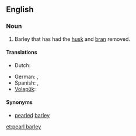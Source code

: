 ==English==

===Noun===
{{en-noun|head=[[pearl]] [[barley]]|-}}
# Barley that has had the [[husk]] and [[bran]] removed.

====Translations====
{{trans-top}}
* Dutch: {{t+|nl|gort|m}}
{{trans-mid}}
* German: {{t-|de|Graupen|f|p}}, {{t-|de|Perlgraupen|f|p}}
* Spanish: {{t+|es|mote|m}}, {{t-|es|mote de trigo|m}}
* [[Volapük]]: {{t-|vo|pärlatahod}}
{{trans-bottom}}
====Synonyms====
*[[pearled]] [[barley]]

[[et:pearl barley]]